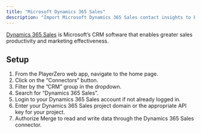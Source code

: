 ```yaml
---
title: "Microsoft Dynamics 365 Sales"
description: "Import Microsoft Dynamics 365 Sales contact insights to PlayerZero to enrich customer risk and impact profiles."
---
```


<Snippet file="crm-connector.mdx" />

[Dynamics 365 Sales](https://dynamics.microsoft.com/en-us/sales/overview/) is Microsoft’s CRM software that enables greater sales productivity and marketing effectiveness.

## Setup
1. From the PlayerZero web app, navigate to the home page.
2. Click on the “Connectors” button.
3. Filter by the ”CRM” group in the dropdown.
4. Search for “Dynamics 365 Sales”.
5. Login to your Dynamics 365 Sales account if not already logged in.
6. Enter your Dynamics 365 Sales project domain or the appropriate API key for your project.
7. Authorize Merge to read and write data through the Dynamics 365 Sales connector.